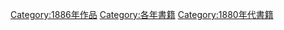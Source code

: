 {{Commonscat|1886 books}}

[[Category:1886年作品|Category:1886年作品]]
[[Category:各年書籍|Category:各年書籍]]
[[Category:1880年代書籍|Category:1880年代書籍]]